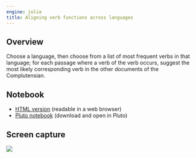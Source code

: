 ```yaml
---
engine: julia
title: Aligning verb functions across languages
---
```



## Overview

Choose a language, then choose from a list of most frequent verbs in that language; for each passage where a verb of the verb occurs, suggest the most likely corresponding verb in the other documents of the Complutensian.

## Notebook

- [HTML version](./alignvis-greek.html)  (readable in a web browser)
- [Pluto notebook](https://raw.githubusercontent.com/neelsmith/complutensian-texts/refs/heads/main/pluto/alignments/alignvis-multilingual.jl) (download and open in Pluto)

## Screen capture

![](./nb-align-verbs.png)